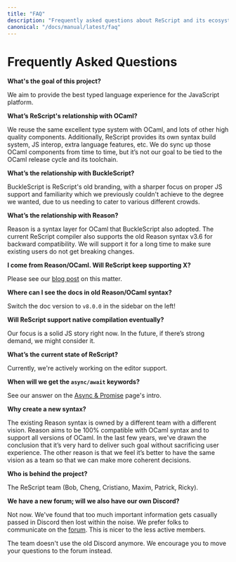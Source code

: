 ```yaml
---
title: "FAQ"
description: "Frequently asked questions about ReScript and its ecosystem"
canonical: "/docs/manual/latest/faq"
---
```


# Frequently Asked Questions

**What's the goal of this project?**

We aim to provide the best typed language experience for the JavaScript platform.

**What’s ReScript's relationship with OCaml?**

We reuse the same excellent type system with OCaml, and lots of other high quality components. Additionally, ReScript provides its own syntax build system, JS interop, extra language features, etc. We do sync up those OCaml components from time to time, but it’s not our goal to be tied to the OCaml release cycle and its toolchain.

**What’s the relationship with BuckleScript?**

BuckleScript is ReScript's old branding, with a sharper focus on proper JS support and familiarity which we previously couldn't achieve to the degree we wanted, due to us needing to cater to various different crowds.

**What’s the relationship with Reason?**

Reason is a syntax layer for OCaml that BuckleScript also adopted. The current ReScript compiler also supports the old Reason syntax v3.6 for backward compatibility. We will support it for a long time to make sure existing users do not get breaking changes.

**I come from Reason/OCaml. Will ReScript keep supporting X?**

Please see our [blog post](https://reasonml.org/blog/a-note-on-bucklescripts-future-commitments) on this matter.

**Where can I see the docs in old Reason/OCaml syntax?**

Switch the doc version to `v8.0.0` in the sidebar on the left!

**Will ReScript support native compilation eventually?**

Our focus is a solid JS story right now. In the future, if there’s strong demand, we might consider it.

**What’s the current state of ReScript?**

Currently, we're actively working on the editor support.

**When will we get the `async/await` keywords?**

See our answer on the [Async & Promise](promise) page's intro.

**Why create a new syntax?**

The existing Reason syntax is owned by a different team with a different vision. Reason aims to be 100% compatible with OCaml syntax and to support all versions of OCaml. In the last few years, we've drawn the conclusion that it’s very hard to deliver such goal without sacrificing user experience. The other reason is that we feel it’s better to have the same vision as a team so that we can make more coherent decisions.

**Who is behind the project?**

The ReScript team (Bob, Cheng, Cristiano, Maxim, Patrick, Ricky).

**We have a new forum; will we also have our own Discord?**

Not now. We've found that too much important information gets casually passed in Discord then lost within the noise. We prefer folks to communicate on the [forum](https://forum.rescript-lang.org). This is nicer to the less active members.

The team doesn't use the old Discord anymore. We encourage you to move your questions to the forum instead.
